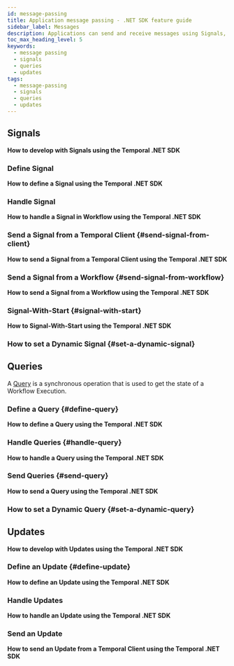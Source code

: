 ```yaml
---
id: message-passing
title: Application message passing - .NET SDK feature guide
sidebar_label: Messages
description: Applications can send and receive messages using Signals, Queries, and Updates.
toc_max_heading_level: 5
keywords:
  - message passing
  - signals
  - queries
  - updates
tags:
  - message-passing
  - signals
  - queries
  - updates
---
```


<!-- What is on this page-->

## Signals

**How to develop with Signals using the Temporal .NET SDK**

<!-- Links to pages about Signals-->

### Define Signal

**How to define a Signal using the Temporal .NET SDK**

<!-- CONTENT-->

### Handle Signal

**How to handle a Signal in Workflow using the Temporal .NET SDK**

<!-- CONTENT-->

### Send a Signal from a Temporal Client {#send-signal-from-client}

**How to send a Signal from a Temporal Client using the Temporal .NET SDK**

<!-- CONTENT-->

### Send a Signal from a Workflow {#send-signal-from-workflow}

**How to send a Signal from a Workflow using the Temporal .NET SDK**

<!-- CONTENT-->

### Signal-With-Start {#signal-with-start}

**How to Signal-With-Start using the Temporal .NET SDK**

<!-- CONTENT-->

### How to set a Dynamic Signal {#set-a-dynamic-signal}

<!-- CONTENT-->

## Queries

A [Query](/workflows#query) is a synchronous operation that is used to get the state of a Workflow Execution.

### Define a Query {#define-query}

**How to define a Query using the Temporal .NET SDK**

<!-- CONTENT-->

### Handle Queries {#handle-query}

**How to handle a Query using the Temporal .NET SDK**

<!-- CONTENT-->

### Send Queries {#send-query}

**How to send a Query using the Temporal .NET SDK**

<!-- CONTENT-->

### How to set a Dynamic Query {#set-a-dynamic-query}

<!-- CONTENT-->

## Updates

**How to develop with Updates using the Temporal .NET SDK**

<!-- CONTENT-->

### Define an Update {#define-update}

**How to define an Update using the Temporal .NET SDK**

<!-- CONTENT-->

### Handle Updates

**How to handle an Update using the Temporal .NET SDK**

<!-- CONTENT-->

### Send an Update

**How to send an Update from a Temporal Client using the Temporal .NET SDK**

<!-- CONTENT-->
